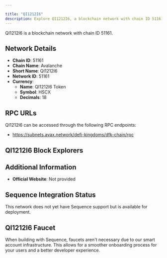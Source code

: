 ```yaml
---

title: "QI1212I6"
description: Explore QI1212I6, a blockchain network with chain ID 51161. Learn about its native currency, QI1212I6 Token, and how to interact with the network.
---
```




QI1212I6 is a blockchain network with chain ID 51161.

## Network Details

- **Chain ID**: 51161
- **Chain Name**: Avalanche
- **Short Name**: QI1212I6
- **Network ID**: 51161
- **Currency**: 
  - **Name**: QI1212I6 Token
  - **Symbol**: HSCX
  - **Decimals**: 18

## RPC URLs

QI1212I6 can be accessed through the following RPC endpoints:

- https://subnets.avax.network/defi-kingdoms/dfk-chain/rpc

## QI1212I6 Block Explorers



## Additional Information

- **Official Website**: Not provided

## Sequence Integration Status

This network does not yet have Sequence support but is available for deployment.

## QI1212I6 Faucet

When building with Sequence, faucets aren't necessary due to our smart account infrastructure. This allows for a smoother onboarding process for your users and a better developer experience.
